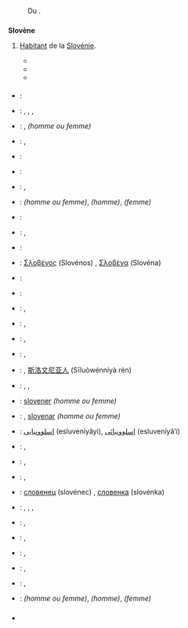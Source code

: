 {{voir/slovene}}

== {{langue|fr}} ==
=== {{S|étymologie}} ===
: Du {{étyl|sl|fr|mot=Sloven|sens=[[Slave]]}}.

=== {{S|nom|fr}} ===
{{fr-rég|slɔ.vɛn|mf=oui}}
'''Slovène''' {{pron|slɔ.vɛn|fr}} {{mf}}
# {{gentilés|fr|d’Europe}} [[habitant|Habitant]] de la [[Slovénie]].
#* {{exemple|lang=fr|Les '''Slovènes''' avaient directement basculé – après deux guerres mondiales – des gracieusetés de l’Empire austro-baroque à la bétonification socialiste.|source={{w|Sylvain Tesson}}, ''Blanc'', Gallimard, 2022, page 227-228}}
#* {{exemple | lang=fr
 | Il faudra toutefois se mesurer au Marseillais Denis Gargaud-Chanut, champion olympique à Rio en 2016, qui a devancé le '''Slovène''' Benjamin Savsek, champion olympique en titre.
 | source=journal ''Le Télégramme'', édition Morlaix, 30 juillet 2022, pages sportives, page 6}}
#* {{exemple | lang=fr
 | Le '''Slovène''' ne participera ni à Gand-Wevelgem, dimanche, ni à À travers la Flandre, mercredi.
 | source=journal ''20 minutes'', édition Paris-IDF, 24 mars 2023, page 14}}

==== {{S|notes}} ====
: {{note-gentilé|nocat}}

==== {{S|traductions}} ====
{{trad-début}}
* {{T|af}} : {{trad-|af|Sloween}}
* {{T|de}} : {{trad+|de|Slowene}}, {{trad-|de|Windischer|m}}, {{trad+|de|Slowenin}}, {{trad-|de|Windische|f}}
* {{T|en}} : {{trad+|en|Slovene}}, {{trad+|en|Slovenian}} {{US|nocat=1}} ''(homme ou femme)''
* {{T|bg}} : {{trad-|bg|словенец|m|tr=slovenec}}, {{trad-|bg|словенка|f|tr=slovenka}}
* {{T|hr}} : {{trad+|hr|Slovenac}}
* {{T|da}} : {{trad-|da|slovener|c}}
* {{T|es}} : {{trad+|es|esloveno|m}}, {{trad+|es|eslovena|f}}
* {{T|eo}} : {{trad-|eo|sloveno}} ''(homme ou femme)'', {{trad-|eo|sloveniĉo}} ''(homme)'', {{trad-|eo|slovenino}} ''(femme)''
* {{T|et}} : {{trad-|et|sloveeni}}
* {{T|fi}} : {{trad+|fi|sloveeni}}, {{trad+|fi|slovenialainen}}
* {{T|ga}} : {{trad-|ga|Slóivéanach|m}}
* {{T|el}} : [[Σλοβένος]] (Slovénos) {{m}}, [[Σλοβένα]] (Slovéna) {{f}}
* {{T|hu}} : {{trad+|hu|szlovén}}
* {{T|is}} : {{trad-|is|Slóveni|m}}
* {{T|it}} : {{trad+|it|sloveno|m}}, {{trad+|it|slovena|f}}
* {{T|ja}} : {{trad-|ja|スロヴェニア人|R=suroveniajin}}, {{trad-|ja|スロベニア人|R=surobeniajin}}
* {{T|lv}} : {{trad-|lv|slovēnis|m}}, {{trad-|lv|slovēniete|f}}
* {{T|lt}} : {{trad+|lt|slovėnas|m}}, {{trad+|lt|slovėnė|f}}
* {{T|cmn}} : {{trad-|zh|斯洛文尼亞人}}, [[斯洛文尼亚人]] (Sīluòwénníyà rén)
* {{T|nl}} : {{trad+|nl|Sloveen}}, {{trad-|nl|Sloveniër|m}}, {{trad+|nl|Sloveense|f}}
* {{T|nb}} : [[slovener]] {{m}} ''(homme ou femme)''
* {{T|nn}} : {{trad-|no|sloven}}, [[slovenar]] {{m}} ''(homme ou femme)''
* {{T|fa}} : [[اسلوونیایی]] (esluveniyâyi), [[اسلوونیائی]] (esluveniyâ’i)
* {{T|pl}} : {{trad+|pl|Słoweniec|m}}, {{trad+|pl|Słowenka|f}}
* {{T|pt}} : {{trad+|pt|esloveno|m}}, {{trad-|pt|eslovena|f}}
* {{T|ro}} : {{trad+|ro|sloven|m}}, {{trad+|ro|slovenă|f}}
* {{T|ru}} : [[словенец]] (slovénec) {{m}}, [[словенка]] (slovénka) {{f}}
* {{T|sh}} : {{trad-|sh|Словенац}}, {{trad+|sh|Slovenac|m}}, {{trad-|sh|Словенка}}, {{trad-|sh|Slovenka|f}}
* {{T|sk}} : {{trad-|sk|Slovinec|m}}, {{trad-|sk|Slovinka|f}}
* {{T|sl}} : {{trad|sl|Slovenec|m}}, {{trad-|sl|Slovenka|f}}
* {{T|sv}} : {{trad+|sv|sloven|m}}, {{trad+|sv|slovenska|f}}
* {{T|cs}} : {{trad+|cs|Slovinec|m}}, {{trad+|cs|Slovinka|f}}
* {{T|tr}} : {{trad+|tr|Sloven}}, {{trad+|tr|Slovenyalı}}
* {{T|vo}} : {{trad+|vo|Sloveniyänan}} ''(homme ou femme)'', {{trad-|vo|hi-Sloveniyänan}} ''(homme)'', {{trad-|vo|ji-Sloveniyänan}} ''(femme)''
{{trad-fin}}

=== {{S|prononciation}} ===
* {{écouter|lang=fr|France (Muntzenheim)|audio=LL-Q150 (fra)-0x010C-Slovène.wav}}

=== {{S|anagrammes}} ===
{{voir anagrammes|fr}}
